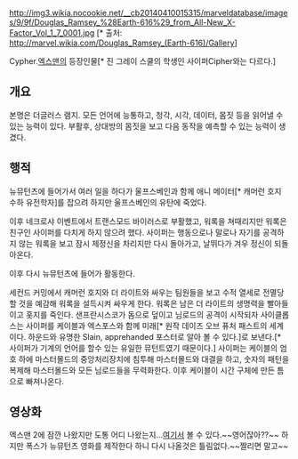 http://img3.wikia.nocookie.net/__cb20140410015315/marveldatabase/images/9/9f/Douglas_Ramsey_%28Earth-616%29_from_All-New_X-Factor_Vol_1_7_0001.jpg [* 출처: http://marvel.wikia.com/Douglas_Ramsey_(Earth-616)/Gallery]

Cypher.[[엑스맨]]의 등장인물[* 진 그레이 스쿨의 학생인 사이퍼Cipher와는 다르다.]
== 개요 ==
본명은 더글러스 램지. 모든 언어에 능통하고, 청각, 시각, 데이터, 몸짓 등을 읽어낼 수 있는 능력이 있다. 부활후, 상대방의 몸짓을 보고 다음 동작을 예측할 수 있는 능력이 생겼다.
== 행적 ==
뉴뮤턴츠에 들어가서 여러 일을 하다가 울프스베인과 함께 애니 메이터[* 캐머런 호지 수하 유전학자]를 잡으려 하지만 울프스베인의 유탄에 죽었다.

이후 네크로샤 이벤트에서 트랜스모드 바이러스로 부활했고, 워록을 쳐때리지만 워록은 친구인 사이퍼를 다치게 하지 않으려 했다. 사이퍼는 행동으로나 말로나 자기를 공격하지 않는 워록을 보고 잠시 제정신을 차리지만 다시 돌아가고, 날뛰다가 겨우 정신이 되돌아온다.

이후 다시 뉴뮤턴츠에 들어가 활동한다.

세컨드 커밍에서 캐머런 호지와 더 라이트와 싸우는 팀원들을 보고 수적 열세로 전멸당할 것을 예감해 워록을 설득시켜 싸우게 한다. 워록은 남은 더 라이트의 생명력을 빨아들이고 홋지를 죽인다. 샌프란시스코가 돔으로 덮이고 님로드의 공격이 시작되자 사이클롭스는 사이퍼를 케이블과 엑스포스와 함께 미래[* 원작 데이즈 오브 퓨처 패스트의 세계이다. 하운드와 유명한 Slain, apprehanded 포스터로 알아 볼 수 있다.]로 보낸다.[* 사이퍼가 기계의 언어를 할수 있는 유일한 뮤턴트였기 때문이다.] 사이퍼는 케이블의 엄호 하에 마스터몰드의 중앙처리장치에 침투해 마스터몰드와 대결을 하고, 숫자의 패턴을 복제해 마스터몰드와 모든 님로드들을 무력화한다. 이후 케이블이 시간 구체에 만든 틈으로 빠져나온다.
== 영상화 ==
엑스맨 2에 잠깐 나왔지만 도통 어디 나왔는지...[http://marvel.wikia.com/Douglas_Ramsey_(Earth-10005) 여기서] 볼 수 있다.~~영어잖아??~~
하지만 폭스가 뉴뮤턴츠 영화를 제작한다 하니 다시 나올것은 틀림없다.~~짤리면 말고~~
